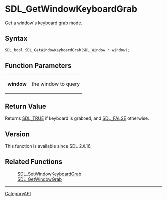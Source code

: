 = SDL_GetWindowKeyboardGrab =

Get a window's keyboard grab mode.

== Syntax ==

<syntaxhighlight lang='c'>
SDL_bool SDL_GetWindowKeyboardGrab(SDL_Window * window);
</syntaxhighlight>

== Function Parameters ==

{|
|'''window'''
|the window to query
|}

== Return Value ==

Returns [[SDL_TRUE]] if keyboard is grabbed, and [[SDL_FALSE]] otherwise.

== Version ==

This function is available since SDL 2.0.16.

== Related Functions ==

:[[SDL_SetWindowKeyboardGrab]]
:[[SDL_GetWindowGrab]]

----
[[CategoryAPI]]


